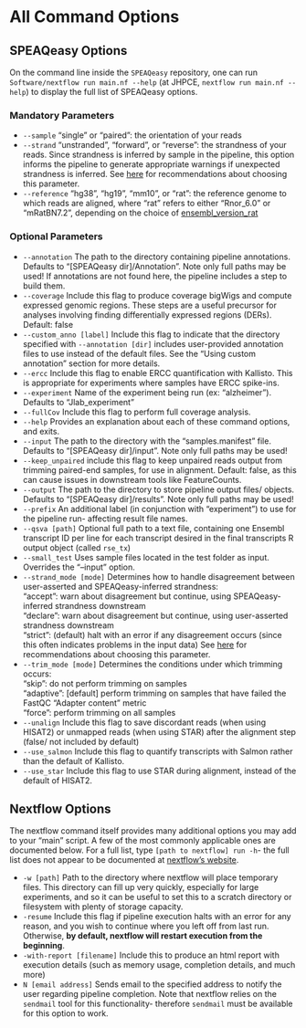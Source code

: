 # All Command Options {#command-opts}

## SPEAQeasy Options

On the command line inside the `SPEAQeasy` repository, one can run `Software/nextflow run main.nf --help` (at JHPCE, `nextflow run main.nf --help`) to display the full list of SPEAQeasy options.

### Mandatory Parameters

* `--sample`        "single" or "paired": the orientation of your reads
* `--strand`        "unstranded", "forward", or "reverse": the strandness of your reads. Since strandness is inferred by sample in the pipeline, this option informs the pipeline to generate appropriate warnings if unexpected strandness is inferred. See [here](#strand) for recommendations about choosing this parameter.
* `--reference`        "hg38", "hg19", "mm10", or "rat": the reference genome to which reads are aligned, where "rat" refers to either "Rnor_6.0" or "mRatBN7.2", depending on the choice of [ensembl_version_rat](http://research.libd.org/SPEAQeasy/annotation.html#choosing-a-release)

### Optional Parameters

* `--annotation`    The path to the directory containing pipeline annotations. Defaults to "[SPEAQeasy dir]/Annotation". Note only full paths may be used! If annotations are not found here, the pipeline includes a step to build them.
* `--coverage` Include this flag to produce coverage bigWigs and compute expressed genomic regions. These steps are a useful precursor for analyses involving finding differentially expressed regions (DERs). Default: false
* `--custom_anno [label]` Include this flag to indicate that the directory specified with `--annotation [dir]` includes user-provided annotation files to use instead of the default files. See the "Using custom annotation" section for more details.
* `--ercc`            Include this flag to enable ERCC quantification with Kallisto. This is appropriate for experiments where samples have ERCC spike-ins.
* `--experiment`    Name of the experiment being run (ex: "alzheimer"). Defaults to "Jlab_experiment"
* `--fullCov`        Include this flag to perform full coverage analysis.
* `--help`  Provides an explanation about each of these command options, and exits.
* `--input`        The path to the directory with the "samples.manifest" file. Defaults to "[SPEAQeasy dir]/input". Note only full paths may be used!
* `--keep_unpaired` include this flag to keep unpaired reads output from trimming paired-end samples, for use in alignment. Default: false, as this can cause issues in downstream tools like FeatureCounts.
* `--output`  The path to the directory to store pipeline output files/ objects. Defaults to "[SPEAQeasy dir]/results". Note only full paths may be used!
* `--prefix`    An additional label (in conjunction with "experiment") to use for the pipeline run- affecting result file names.
* `--qsva [path]` Optional full path to a text file, containing one Ensembl transcript ID per line for each transcript desired in the final transcripts R output object (called `rse_tx`)
* `--small_test`    Uses sample files located in the test folder as input. Overrides the "--input" option.
* `--strand_mode [mode]` Determines how to handle disagreement between user-asserted and SPEAQeasy-inferred strandness:    
                           "accept": warn about disagreement but continue, using SPEAQeasy-inferred strandness downstream    
                           "declare": warn about disagreement but continue, using user-asserted strandness downstream    
                           "strict": (default) halt with an error if any disagreement occurs (since this often indicates problems in the input data)
                        See [here](#strand) for recommendations about choosing this parameter.
* `--trim_mode [mode]`  Determines the conditions under which trimming occurs:    
                    "skip": do not perform trimming on samples    
                    "adaptive": [default] perform trimming on samples that have failed the FastQC "Adapter content" metric    
                    "force": perform trimming on all samples
* `--unalign`        Include this flag to save discordant reads (when using HISAT2) or unmapped reads (when using STAR) after the alignment step (false/ not included by default)
* `--use_salmon`  Include this flag to quantify transcripts with Salmon rather than the default of Kallisto.
* `--use_star` Include this flag to use STAR during alignment, instead of the default of HISAT2.

## Nextflow Options {#next-opts}

The nextflow command itself provides many additional options you may add to your "main" script. A few of the most commonly applicable ones are documented below. For a full list, type `[path to nextflow] run -h`- the full list does not appear to be documented at [nextflow's website](https://www.nextflow.io/).

* `-w [path]` Path to the directory where nextflow will place temporary files. This directory can fill up very quickly, especially for large experiments, and so it can be useful to set this to a scratch directory or filesystem with plenty of storage capacity.
* `-resume` Include this flag if pipeline execution halts with an error for any reason, and you wish to continue where you left off from last run. Otherwise, **by default, nextflow will restart execution from the beginning**.
* `-with-report [filename]` Include this to produce an html report with execution details (such as memory usage, completion details, and much more)
* `N [email address]` Sends email to the specified address to notify the user regarding pipeline completion. Note that nextflow relies on the `sendmail` tool for this functionality- therefore `sendmail` must be available for this option to work.
